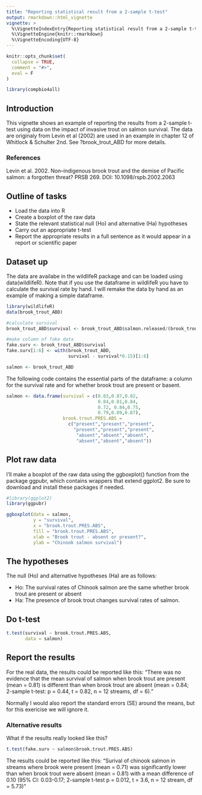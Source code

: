 ```yaml
---
title: "Reporting statistical result from a 2-sample t-test"
output: rmarkdown::html_vignette
vignette: >
  %\VignetteIndexEntry{Reporting statistical result from a 2-sample t-test}
  %\VignetteEngine{knitr::rmarkdown}
  %\VignetteEncoding{UTF-8}
---
```


```r
knitr::opts_chunk$set(
  collapse = TRUE,
  comment = "#>",
  eval = F
)
```

```r
library(compbio4all)
```




## Introduction

This vignette shows an example of reporting the results from a 2-sample t-test using data on the impact of invasive trout on salmon survival.  The data are originaly from Levin et al (2002) are used in an example in chapter 12 of Whitlock & Schulter 2nd.  See ?brook_trout_ABD for more details.

### References
Levin et al.  2002.  Non–indigenous brook trout and the demise of Pacific salmon: a forgotten threat?  PRSB 269.  DOI: 10.1098/rspb.2002.2063

## Outline of tasks

* Load the data into R
* Create a boxplot of the raw data
* State the relevant statistical null (Ho) and alternative (Ha) hypotheses
* Carry out an appropriate t-test
* Report the appropriate results in a full sentence as it would appear in a report or scientific paper


## Dataset up

The data are availabe in the wildlifeR package and can be loaded using data(wildlifeR).  Note that if you use the dataframe in wildlifeR you have to calculate the survival rate by hand.  I will remake the data by hand as an example of making a simple dataframe.

```r

library(wildlifeR)
data(brook_trout_ABD)

#calculate survival
brook_trout_ABD$survival <- brook_trout_ABD$salmon.released/(brook_trout_ABD$salmon.surv+brook_trout_ABD$salmon.released)

#make column of fake data
fake.surv <- brook_trout_ABD$survival
fake.surv[1:6] <- with(brook_trout_ABD,
                       survival - survival*0.15)[1:6]

salmon <- brook_trout_ABD
```

The following code contains the essential parts of the dataframe: a column for the survival rate and for whether brook trout are present or basent.
```r
salmon <- data.frame(survival = c(0.83,0.87,0.82,
                                  0.84,0.81,0.84,
                                  0.72, 0.84,0.75,
                                  0.79,0.89,0.87),
                     brook.trout.PRES.ABS =
                       c("present","present","present",            
                         "present","present","present",
                          "absent","absent","absent",
                          "absent","absent","absent"))

```

## Plot raw data

I'll make a boxplot of the raw data using the ggboxplot() function from the package ggpubr, which contains wrappers that extend ggplot2.  Be sure to download and install these packages if needed.

```r
#library(ggplot2)
library(ggpubr)

ggboxplot(data = salmon,
          y = "survival",
          x = "brook.trout.PRES.ABS",
          fill = "brook.trout.PRES.ABS",
          xlab = "Brook trout - absent or present?",
          ylab = "Chinook salmon survival")


```


## The hypotheses

The null (Ho) and alternative hypotheses (Ha) are as follows:

* Ho: The survival rates of Chinook salmon are the same whether brook trout are present or absent
* Ha: The presence of brook trout changes survival rates of salmon.

## Do t-test

```r
t.test(survival ~ brook.trout.PRES.ABS, 
       data = salmon)
```


## Report the results

For the real data, the results could be reported like this:
"There was no evidence that the mean survival of salmon when brook trout are present (mean = 0.81) is different than when brook trout are absent (mean = 0.84; 2-sample t-test: p = 0.44, t = 0.82, n = 12 streams, df = 6)."

Normally I would also report the standard errors (SE) around the means, but for this exericise we will ignore it.


### Alternative results

What if the results really looked like this?
```r
t.test(fake.surv ~ salmon$brook.trout.PRES.ABS)
```

The results could be reported like this:
"Surival of chinook salmon in streams where brook were present (mean = 0.71) was significantly lower than when brook trout were absent (mean = 0.81) with a mean difference of 0.10 (95% CI: 0.03-0.17; 2-sample t-test p = 0.012, t = 3.6, n = 12 stream, df = 5.73)"



